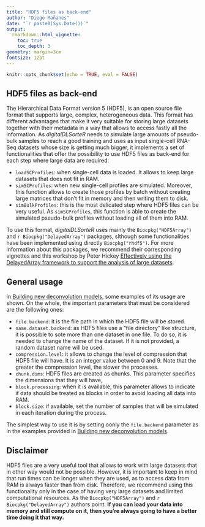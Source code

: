 ```yaml
---
title: "HDF5 files as back-end"
author: "Diego Mañanes"
date: "`r paste0(Sys.Date())`"
output: 
  rmarkdown::html_vignette:
    toc: true
    toc_depth: 3
geometry: margin=3cm
fontsize: 12pt
---
```


```r
knitr::opts_chunk$set(echo = TRUE, eval = FALSE)
```

## HDF5 files as back-end

The Hierarchical Data Format version 5 (HDF5), is an open source file format that supports large, complex, heterogeneous data. This format has different advantages that make it very suitable for storing large datasets together with their metadata in a way that allows to access fastly all the information. As _digitalDLSorteR_ needs to simulate large amounts of pseudo-bulk samples to reach a good training and uses as input single-cell RNA-Seq datasets whose size is getting much bigger, it implements a set of functionalities that offer the possibility to use HDF5 files as back-end for each step where large data are required:

* `loadSCProfiles`: when single-cell data is loaded. It allows to keep large datasets that does not fit in RAM.
* `simSCProfiles`: when new single-cell profiles are simulated. Moreover, this function allows to create those profiles by batch without creating large matrices that don't fit in memory and then writing them to disk.
* `simBulkProfiles`: this is the most delicated step where HDF5 files can be very useful. As `simSCProfiles`, this function is able to create the simulated pseudo-bulk profiles without loading all of them into RAM. 

To use this format, _digitalDLSorteR_ uses mainly the `Biocpkg("HDF5Array")` and `r Biocpkg("DelayedArray")` packages, slthough some functionalities have been implemented using directly `Biocpkg("rhdf5")`. For more information about this packages, we recommend their corresponding vignettes and this workshop by Peter Hickey [Effectively using the DelayedArray framework to support the analysis of large datasets](https://petehaitch.github.io/BioC2020_DelayedArray_workshop/articles/Effectively_using_the_DelayedArray_framework_for_users.html).

## General usage

In [Building new deconvolution models](newModels.html), some examples of its usage are shown. On the whole, the important parameters that must be considered are the following ones:

* `file.backend`: it is the file path in which the HDF5 file will be stored.
* `name.dataset.backend`: as HDF5 files use a "file directory" like structure, it is possible to sote more than one dataset in one file. To do so, it is needed to change the name of the dataset. If it is not provided, a random dataset name will be used. 
* `compression.level`: it allows to change the level of compression that HDF5 file will have. It is an integer value between 0 and 9. Note that the greater the compression level, the slower the processes. 
* `chunk.dims`: HDF5 files are created as chunks. This parameter specifies the dimensions that they will have, 
* `block.processing`: when it is available, this parameter allows to indicate if data should be treated as blocks in order to avoid loading all data into RAM. 
* `block.size`: if available, set the number of samples that will be simulated in each iteration during the process. 

The simplest way to use it is by setting oonly the `file.backend` parameter as in the examples provided in [Building new deconvolution models](newModels.html). 

## Disclaimer

HDF5 files are a very useful tool that allows to work with large datasets that in other way would not be possible. However, it is important to keep in mind that run times can be longer when they are used, as to access data from RAM is always faster than from disk. Therefore, we recommend using this functionality only in the case of having very large datasets and limited computational resources. As the `Biocpkg("HDF5Array")` and `r Biocpkg("DelayedArray")` authors point: **If you can load your data into memory and still compute on it, then you’re always going to have a better time doing it that way.**
